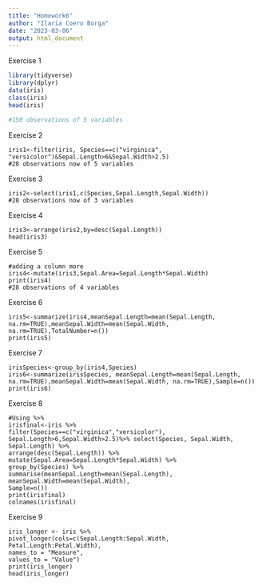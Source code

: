 ```yaml
---
title: "Homework6"
author: "Ilaria Coero Borga"
date: "2023-03-06"
output: html_document
---
```

Exercise 1
```r
library(tidyverse)
library(dplyr)
data(iris)
class(iris) 
head(iris)

#150 observations of 5 variables
``` 



Exercise 2 
```
iris1<-filter(iris, Species==c("virginica", "versicolor")&Sepal.Length>6&Sepal.Width>2.5)
#28 observations now of 5 variables
```
Exercise 3
```
iris2<-select(iris1,c(Species,Sepal.Length,Sepal.Width))
#28 observations now of 3 variables 
``` 
Exercise 4 
```
iris3<-arrange(iris2,by=desc(Sepal.Length))
head(iris3)
``` 
Exercise 5 
```
#adding a column more 
iris4<-mutate(iris3,Sepal.Area=Sepal.Length*Sepal.Width)
print(iris4)
#28 observations of 4 variables 
```
Exercise 6
```
iris5<-summarize(iris4,meanSepal.Length=mean(Sepal.Length, na.rm=TRUE),meanSepal.Width=mean(Sepal.Width, na.rm=TRUE),TotalNumber=n())
print(iris5)
```
Exercise 7 
```
irisSpecies<-group_by(iris4,Species)
iris6<-summarize(irisSpecies, meanSepal.Length=mean(Sepal.Length, na.rm=TRUE),meanSepal.Width=mean(Sepal.Width, na.rm=TRUE),Sample=n())
print(iris6)
``` 
Exercise 8 
```
#Using %>%
irisfinal<-iris %>%
filter(Species==c("virginica","versicolor"),
Sepal.Length>6,Sepal.Width>2.5)%>% select(Species, Sepal.Width, Sepal.Length) %>% 
arrange(desc(Sepal.Length)) %>% 
mutate(Sepal.Area=Sepal.Length*Sepal.Width) %>% 
group_by(Species) %>% 
summarise(meanSepal.Length=mean(Sepal.Length),
meanSepal.Width=mean(Sepal.Width),
Sample=n())
print(irisfinal)
colnames(irisfinal)  
```
Exercise 9
```
iris_longer <- iris %>% 
pivot_longer(cols=c(Sepal.Length:Sepal.Width,
Petal.Length:Petal.Width),
names_to = "Measure",
values_to = "Value")
print(iris_longer)
head(iris_longer)

```

